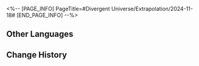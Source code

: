 <%-- [PAGE_INFO]
PageTitle=#Divergent Universe/Extrapolation/2024-11-18#
[END_PAGE_INFO] --%>
{{Event
|name              = Cyclical Extrapolation: Prolonged Rumination
|image             = Event Cyclical Extrapolation Prolonged Rumination.png
|type              = Cyclical Extrapolation
|time_known        = yes
|time_start        = 2024-11-18 04:00:00
|time_end          = 2024-11-25 03:59:59
}}

{{Cyclical Extrapolation
|curios     = 
|equations  = Silverheart Guards;; Block Builder;; Penman;; Star-Picker
|trailblaze = 
|rewards    = Relic Remains*30; Lost Crystal*3
|boss_1_1   = Automaton Grizzly; Abundance Sprite: Malefic Ape; Dreamjolt Troupe's Sweet Gorilla; "Tomorrow in Harmonious Chords"; "Present Inebriated in Revelry"
|boss_1_2   = Disciples of Sanctus Medicus: Shape Shifter (Bug); The Ascended (Bug); Abundance Sprite: Malefic Ape (Bug); Senior Staff: Team Leader (Bug); Aurumaton Spectral Envoy (Bug); Dreamjolt Troupe's Beyond Overcooked (Bug); Dreamjolt Troupe's Sweet Gorilla (Bug); "Past Confined and Caged" (Bug); "Tomorrow in Harmonious Chords" (Bug); "Present Inebriated in Revelry" (Bug)
|boss_2_1   = Automaton Grizzly (Bug); Abundance Sprite: Malefic Ape (Bug); Dreamjolt Troupe's Sweet Gorilla (Bug); "Tomorrow in Harmonious Chords" (Bug); "Present Inebriated in Revelry" (Bug)
|boss_2_2   = Svarog (Complete); Stellaron Hunter: Kafka (Complete); Abundant Ebon Deer (Complete); Cloud Knight Lieutenant: Yanqing (Complete); Memory Zone Meme "Something Unto Death" (Complete)
|boss_3     = Argenti (Complete)
|rules      = Obtain this week's Preset Constructs upon entering the first plane
}}

==Other Languages==
{{Other Languages
|en   = Cyclical Extrapolation: Prolonged Rumination
|zhs  = 周期演算：悠久沉思
|zht  = 週期演算：悠久沉思
|ja   = 周期演算：悠久な沈思
|ko   = 주기 연산: 오랜 사색
|es   = Cálculo periódico: Reflexión milenaria
|fr   = Calcul cyclique&nbsp;: Longue réflexion
|ru   = Цикличное вычисление: Давние размышления
|th   = การคำนวณแบบรอบ: ครุ่นคิดอย่างยาวนาน
|vi   = Ngoại Suy Chu Kỳ: Trầm Tư Lâu Dài
|de   = Zyklische Berechnung: Langes Nachsinnen
|id   = Kalkulasi Siklus: Perenungan Panjang
|pt   = Extrapolação Cíclica: Ruminação Prolongada
}}

==Change History==
{{Change History|2.6}}